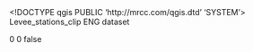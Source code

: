 <!DOCTYPE qgis PUBLIC 'http://mrcc.com/qgis.dtd' 'SYSTEM'>
<qgis version="3.34.2-Prizren">
  <identifier>Levee_stations_clip</identifier>
  <parentidentifier></parentidentifier>
  <language>ENG</language>
  <type>dataset</type>
  <title>Levee_stations_clip</title>
  <abstract></abstract>
  <links/>
  <dates/>
  <fees></fees>
  <encoding></encoding>
  <crs>
    <spatialrefsys nativeFormat="Wkt">
      <wkt></wkt>
      <proj4></proj4>
      <srsid>0</srsid>
      <srid>0</srid>
      <authid></authid>
      <description></description>
      <projectionacronym></projectionacronym>
      <ellipsoidacronym></ellipsoidacronym>
      <geographicflag>false</geographicflag>
    </spatialrefsys>
  </crs>
  <extent/>
</qgis>
